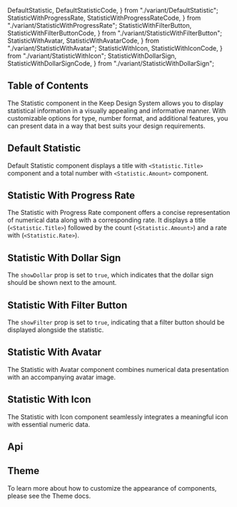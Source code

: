   DefaultStatistic,
  DefaultStatisticCode,
} from "./variant/DefaultStatistic";
  StatisticWithProgressRate,
  StatisticWithProgressRateCode,
} from "./variant/StatisticWithProgressRate";
  StatisticWithFilterButton,
  StatisticWithFilterButtonCode,
} from "./variant/StatisticWithFilterButton";
  StatisticWithAvatar,
  StatisticWithAvatarCode,
} from "./variant/StatisticWithAvatar";
  StatisticWithIcon,
  StatisticWithIconCode,
} from "./variant/StatisticWithIcon";
  StatisticWithDollarSign,
  StatisticWithDollarSignCode,
} from "./variant/StatisticWithDollarSign";


## Table of Contents

The Statistic component in the Keep Design System allows you to display statistical information in a visually appealing and informative manner. With customizable options for type, number format, and additional features, you can present data in a way that best suits your design requirements.

## Default Statistic

Default Statistic component displays a title with `<Statistic.Title>` component and a total number with `<Statistic.Amount>` component.

<CodePreview code={DefaultStatisticCode}>
  <DefaultStatistic />
</CodePreview>

## Statistic With Progress Rate

The Statistic with Progress Rate component offers a concise representation of numerical data along with a corresponding rate. It displays a title (`<Statistic.Title>`) followed by the count (`<Statistic.Amount>`) and a rate with (`<Statistic.Rate>`).

<CodePreview code={StatisticWithProgressRateCode}>
  <StatisticWithProgressRate />
</CodePreview>

## Statistic With Dollar Sign

The `showDollar` prop is set to `true`, which indicates that the dollar sign should be shown next to the amount.

<CodePreview code={StatisticWithDollarSignCode}>
  <StatisticWithDollarSign />
</CodePreview>

## Statistic With Filter Button

The `showFilter` prop is set to `true`, indicating that a filter button should be displayed alongside the statistic.

<CodePreview code={StatisticWithFilterButtonCode}>
  <StatisticWithFilterButton />
</CodePreview>

## Statistic With Avatar

The Statistic with Avatar component combines numerical data presentation with an accompanying avatar image.

<CodePreview code={StatisticWithAvatarCode}>
  <StatisticWithAvatar />
</CodePreview>

## Statistic With Icon

The Statistic with Icon component seamlessly integrates a meaningful icon with essential numeric data.

<CodePreview code={StatisticWithIconCode}>
  <StatisticWithIcon />
</CodePreview>

## Api

<ComponentApi data={statisticApiData} />

## Theme

To learn more about how to customize the appearance of components, please see the Theme docs.

<CssThemePreview code={useTheme().theme.statistic} />
